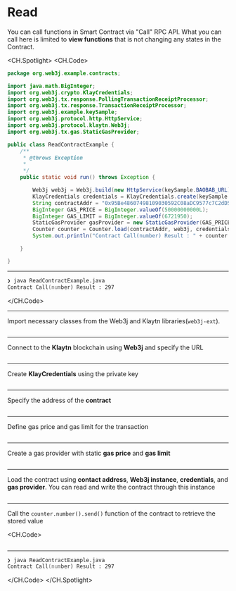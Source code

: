 # Read

You can call functions in Smart Contract via "Call" RPC API. What you can call here is limited to **view functions** that is not changing any states in the Contract.

<CH.Spotlight>
<CH.Code>

```java ReadContractExample.java
package org.web3j.example.contracts;

import java.math.BigInteger;
import org.web3j.crypto.KlayCredentials;
import org.web3j.tx.response.PollingTransactionReceiptProcessor;
import org.web3j.tx.response.TransactionReceiptProcessor;
import org.web3j.example.keySample;
import org.web3j.protocol.http.HttpService;
import org.web3j.protocol.klaytn.Web3j;
import org.web3j.tx.gas.StaticGasProvider;

public class ReadContractExample {
    /**
     * @throws Exception
     * 
     */
    public static void run() throws Exception {

        Web3j web3j = Web3j.build(new HttpService(keySample.BAOBAB_URL));
        KlayCredentials credentials = KlayCredentials.create(keySample.LEGACY_KEY_privkey);
        String contractAddr = "0x95Be48607498109030592C08aDC9577c7C2dD505";
        BigInteger GAS_PRICE = BigInteger.valueOf(50000000000L);
        BigInteger GAS_LIMIT = BigInteger.valueOf(6721950);
        StaticGasProvider gasProvider = new StaticGasProvider(GAS_PRICE, GAS_LIMIT);
        Counter counter = Counter.load(contractAddr, web3j, credentials.convertToCredentials(), gasProvider);
        System.out.println("Contract Call(number) Result : " + counter.number().send());

    }

}

```

---

```zsh output
❯ java ReadContractExample.java
Contract Call(number) Result : 297
```

</CH.Code>

---

Import necessary classes from the Web3j and Klaytn libraries(`web3j-ext`).

```java ReadContractExample.java focus=1:10

```

---

Connect to the **Klaytn** blockchain using **Web3j** and specify the URL

```java ReadContractExample.java focus=19

```

---

Create **KlayCredentials** using the private key

```java ReadContractExample.java focus=20

```

---

Specify the address of the **contract**

```java ReadContractExample.java focus=21

```

---

Define gas price and gas limit for the transaction

```java ReadContractExample.java focus=22:23

```

---

Create a gas provider with static **gas price** and **gas limit**

```java ReadContractExample.java focus=24

```

---

Load the contract using **contact address**, **Web3j instance**, **credentials**, and **gas provider**. You can read and write the contract through this instance

```java ReadContractExample.java focus=25

```

---

Call the `counter.number().send()` function of the contract to retrieve the stored value

<CH.Code>
```java ReadContractExample.java focus=26

````


---

```zsh output
❯ java ReadContractExample.java
Contract Call(number) Result : 297
````

</CH.Code>
</CH.Spotlight>
